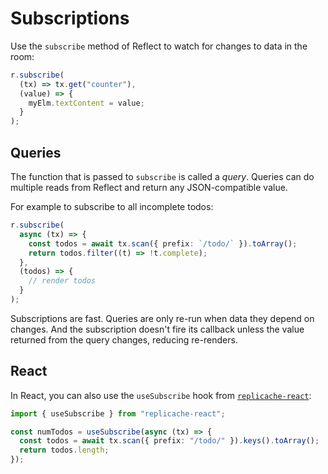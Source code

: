 
# Subscriptions

Use the `subscribe` method of Reflect to watch for changes to data in the room:

```ts
r.subscribe(
  (tx) => tx.get("counter"),
  (value) => {
    myElm.textContent = value;
  }
);
```

## Queries

The function that is passed to `subscribe` is called a _query_. Queries can do multiple reads from Reflect and return any JSON-compatible value.

For example to subscribe to all incomplete todos:

```ts
r.subscribe(
  async (tx) => {
    const todos = await tx.scan({ prefix: `/todo/` }).toArray();
    return todos.filter((t) => !t.complete);
  },
  (todos) => {
    // render todos
  }
);
```

<Callout type="info">
  Subscriptions are fast. Queries are only re-run when data they depend on
  changes. And the subscription doesn't fire its callback unless the value
  returned from the query changes, reducing re-renders.
</Callout>

## React

In React, you can also use the `useSubscribe` hook from [`replicache-react`](https://www.npmjs.com/package/replicache-react):

```ts
import { useSubscribe } from "replicache-react";

const numTodos = useSubscribe(async (tx) => {
  const todos = await tx.scan({ prefix: "/todo/" }).keys().toArray();
  return todos.length;
});
```
